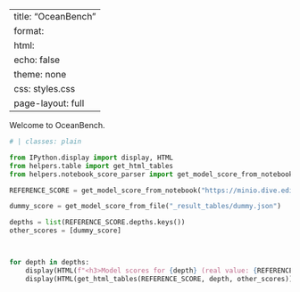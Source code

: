 <!--
SPDX-FileCopyrightText: 2025 Mercator Ocean International <https://www.mercator-ocean.eu/>

SPDX-License-Identifier: EUPL-1.2
-->

---
title: "OceanBench"
format:
  html:
    echo: false
    theme: none
    css: styles.css
    page-layout: full
---

Welcome to OceanBench.


```python
# | classes: plain

from IPython.display import display, HTML
from helpers.table import get_html_tables
from helpers.notebook_score_parser import get_model_score_from_notebook, get_model_score_from_file

REFERENCE_SCORE = get_model_score_from_notebook("https://minio.dive.edito.eu/project-oceanbench/public/evaluation-reports/0.0.1-alpha/glonet.report.ipynb")

dummy_score = get_model_score_from_file("_result_tables/dummy.json")

depths = list(REFERENCE_SCORE.depths.keys())
other_scores = [dummy_score]



for depth in depths:
    display(HTML(f"<h3>Model scores for {depth} (real value: {REFERENCE_SCORE.depths[depth].real_value})</h3>"))
    display(HTML(get_html_tables(REFERENCE_SCORE, depth, other_scores)))
```
